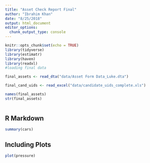 ```yaml
---
title: "Asset Check Report Final"
author: "Ibrahim Khan"
date: "8/25/2018"
output: html_document
editor_options: 
  chunk_output_type: console
---
```


```r
knitr::opts_chunk$set(echo = TRUE)
library(tidyverse)
library(estimatr)
library(haven)
library(readxl)
#loading final data

final_assets <- read_dta("data/Asset Form Data_Luke.dta")

final_cand_uids <- read_excel("data/candidate_uids_complete.xls")

names(final_assets)
str(final_assets)
  

```

## R Markdown


```r
summary(cars)
```

## Including Plots

```r
plot(pressure)
```


